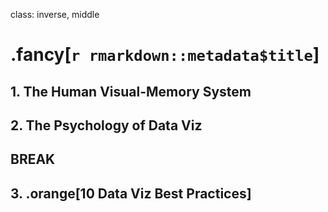 
class: inverse, middle

# .fancy[`r rmarkdown::metadata$title`]

## 1. The Human Visual-Memory System
## 2. The Psychology of Data Viz

## BREAK

## 3. .orange[10 Data Viz Best Practices]
